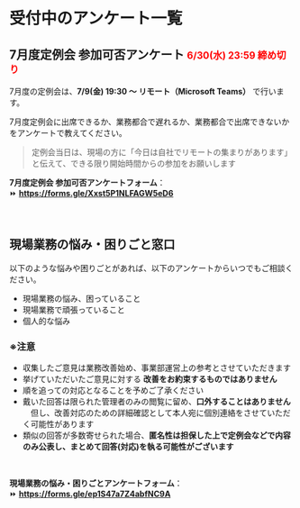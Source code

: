# 受付中のアンケート一覧

## 7月度定例会 参加可否アンケート&nbsp;<span style="font-size: 0.8em; color: red;">6/30(水) 23:59 締め切り</span>

7月度の定例会は、**7/9(金) 19:30 ～ リモート（Microsoft Teams）** で行います。  

7月度定例会に出席できるか、業務都合で遅れるか、業務都合で出席できないかをアンケートで教えてください。  

> 定例会当日は、現場の方に「今日は自社でリモートの集まりがあります」と伝えて、できる限り開始時間からの参加をお願いします

**7月度定例会 参加可否アンケートフォーム**：  
⏩ **https://forms.gle/Xxst5P1NLFAGW5eD6**

<br />

## 現場業務の悩み・困りごと窓口

以下のような悩みや困りごとがあれば、以下のアンケートからいつでもご相談ください。

- 現場業務の悩み、困っていること
- 現場業務で頑張っていること
- 個人的な悩み

### ※注意

- 収集したご意見は業務改善始め、事業部運営上の参考とさせていただきます  
- 挙げていただいたご意見に対する **改善をお約束するものではありません**  
- 順を追っての対応となることを予めご了承ください  
- 戴いた回答は限られた管理者のみの閲覧に留め、**口外することはありません**  
　但し、改善対応のための詳細確認として本人宛に個別連絡をさせていただく可能性があります  
- 類似の回答が多数寄せられた場合、**匿名性は担保した上で定例会などで内容のみ公表し、まとめて回答(対応)を執る可能性がございます**  

<br />

**現場業務の悩み・困りごとアンケートフォーム**：  
⏩ **https://forms.gle/ep1S47a7Z4abfNC9A**  
